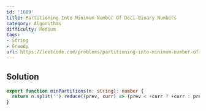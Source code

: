 ```yaml
---
id: '1689'
title: Partitioning Into Minimum Number Of Deci-Binary Numbers
category: Algorithms
difficulty: Medium
tags:
- String
- Greedy
url: https://leetcode.com/problems/partitioning-into-minimum-number-of-deci-binary-numbers
---
```


## Solution

```typescript filename="solution.ts" copy
export function minPartitions(n: string): number {
  return n.split('').reduce((prev, curr) => (prev < +curr ? +curr : prev), 0);
}
```

